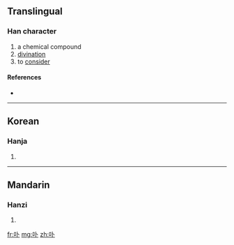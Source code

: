 ==Translingual==

===Han character===
{{Han char|rn=25|rad=卜|as=03|sn=5|four=|canj=口卜 (RY)}}

# a chemical compound
# [[divination]]
# to [[consider]]

====References====
* {{Han ref|kx=0157.290|dkj=02779|dj=0361.180|hdz=10093.020|uh=535F|ud=21343}}

----

==Korean==

===Hanja===
{{ko-hanja|hangeul=게|rv=ge|mr=ke}}

# {{defn|Korean|sort=卜03}}

----

==Mandarin==

===Hanzi===
{{cmn-hanzi|pin=[[bǔ]] ([[bu3]])|wg=pu<sup>3</sup>}}

# {{defn|Mandarin|sort=卜03}}

[[fr:卟]]
[[mg:卟]]
[[zh:卟]]
